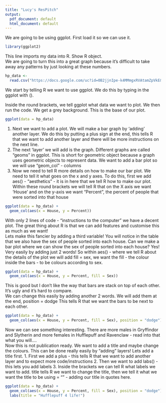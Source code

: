 ```yaml
---
title: "Lucy's ResPitch"
output:
  pdf_document: default
  html_document: default
---
```


We are going to be using ggplot. First load it so we can use it.
```r
library(ggplot2)
```

This line imports my data into R. Show R object.   
We are going to turn this into a great graph because it's difficult to take away any patterns by just looking at these numbers. 
```r
hp_data <- 
  read.csv("https://docs.google.com/uc?id=0B2jjnIpe-k4MMmgxRVAtamZpVkE&export=download")
```

We start by telling R we want to use ggplot. We do this by typing in the ggplot with (). 

Inside the round brackets, we tell ggplot what data we want to plot. We then run the code. We get a grey background. This is the base of our plot.
```r
ggplot(data = hp_data)
```
  
1. Next we want to add a plot. We will make a bar graph by 'adding' another layer. We do this by putting a plus sign at the end, this tells R that we want to add another layer and there will be more instructions on the next line.
2. The next 'layer' we will add is the graph. Different graphs are called "geoms" in ggplot. This is short for geometric object because a graph uses geometric objects to represent data. We want to add a bar plot so we will use "geom_col" - columns
3. Now we need to tell R more details on how to make our bar plot. We need to tell it what goes on the x and y axes. To do this, first we add aes()  - "aesthetics"  - it is in here that we tell R how to make our plot. Within these round brackets we will tell R that on the X axis we want 'House' and on the y-axis we want "Percent", the percent of people that were sorted into that house

```r
ggplot(data = hp_data) +
  geom_col(aes(x = House, y = Percent))
```
  
With only 2 lines of code - "instructions to the computer" we have a decent plot. The great thing about R is that we can add features and customise this as much as we want!  
Lets make this fancier by adding a third variable! You will notice in the table that we also have the sex of people sorted into each house. Can we make a bar plot where we can show the sex of people sorted into each house? Yes! Very easily by adding just 2 words! So within aes() - where we tell R about the details of the plot we will add fill = sex, we want the fill - the colour inside the bars - to be colours according to sex.

```r
ggplot(data = hp_data) +
  geom_col(aes(x = House, y = Percent, fill = Sex))
```
  
This is good but I don't like the way that bars are stack on top of each other. It's ugly and it's hard to compare.  
We can change this easily by adding another 2 words. We will add them at the end, position = dodge This tells R that we want the bars to be next to each other.
```r
ggplot(data = hp_data) +
  geom_col(aes(x = House, y = Percent, fill = Sex), position = "dodge")
```
Now we can see something interesting. There are more males in Gryffindor and Slytherin and more females in Hufflepuff and Ravenclaw - read into that what you will....  
Now this is not publication ready. We want to add a title and maybe change the colours. This can be done really easily by "adding" layers! Lets add a title first.
1. First we add a plus - this tells R that we want to add another layer and to expect more code/instructions
2. Then we want to add labs() - this lets you add labels
3. Inside the brackets we can tell R what labels we want to add. title tells R we want to change the title, then we tell it what we want the title to be using = "" - adding our title in quotes here.

```r
ggplot(data = hp_data) +
  geom_col(aes(x = House, y = Percent, fill = Sex), position = "dodge") +
  labs(title = "Hufflepuff 4 life!")
```

